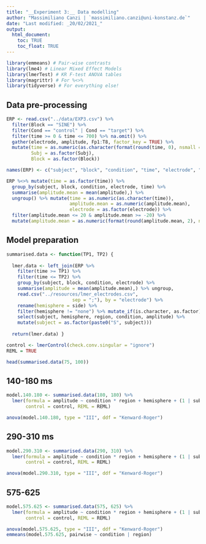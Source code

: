```yaml
---
title: "__Experiment 3:__ Data modelling"
author: "Massimiliano Canzi | `massimiliano.canzi@uni-konstanz.de`"
date: "Last modified: _20/02/2021_"
output: 
  html_document:
    toc: TRUE
    toc_float: TRUE
---
```


```r
library(emmeans) # Pair-wise contrasts
library(lme4) # Linear Mixed Effect Models
library(lmerTest) # KR F-test ANOVA tables
library(magrittr) # For %<>%
library(tidyverse) # For everything else! 
```

## Data pre-processing

```r
ERP <- read.csv("../data/EXP3.csv") %>% 
  filter(Block == "SINE") %>%
  filter(Cond == "control" | Cond == "target") %>%
  filter(time >= 0 & time <= 700) %>% na.omit() %>%
  gather(electrode, amplitude, Fp1:T8, factor_key = TRUE) %>%
  mutate(time = as.numeric(as.character(format(round(time, 0), nsmall = 0))),
         Subj = as.factor(Subj),
         Block = as.factor(Block))

names(ERP) <- c("subject", "block", "condition", "time", "electrode", "amplitude")
```

```r
ERP %<>% mutate(time = as.factor(time)) %>%
  group_by(subject, block, condition, electrode, time) %>% 
  summarise(amplitude.mean = mean(amplitude),) %>% 
  ungroup() %>% mutate(time = as.numeric(as.character(time)), 
                       amplitude.mean = as.numeric(amplitude.mean), 
                       electrode = as.factor(electrode)) %>%
  filter(amplitude.mean <= 20 & amplitude.mean >= -20) %>%
  mutate(amplitude.mean = as.numeric(format(round(amplitude.mean, 2), nsmall = 2)))
```

## Model preparation

```r
summarised.data <- function(TP1, TP2) {
  
  lmer.data <- left_join(ERP %>%
    filter(time >= TP1) %>%
    filter(time <= TP2) %>%
    group_by(subject, block, condition, electrode) %>%
    summarise(amplitude = mean(amplitude.mean),) %>% ungroup,
    read.csv("../resources/lmer_electrodes.csv", 
                        sep = ";"), by = "electrode") %>% 
    rename(hemisphere = side) %>%
    filter(hemisphere != "none") %>% mutate_if(is.character, as.factor) %>%
    select(subject, hemisphere, region, condition, amplitude) %>%
    mutate(subject = as.factor(paste0("S", subject)))
  
  return(lmer.data) }
```

```r
control <- lmerControl(check.conv.singular = "ignore")
REML = TRUE
```

```r
head(summarised.data(75, 100))
```

## 140-180 ms

```r
model.140.180 <- summarised.data(180, 180) %>% 
  lmer(formula = amplitude ~ condition * region + hemisphere + (1 | subject), 
       control = control, REML = REML)
```

```r
anova(model.140.180, type = "III", ddf = "Kenward-Roger")
``` 

## 290-310 ms

```r
model.290.310 <- summarised.data(290, 310) %>% 
  lmer(formula = amplitude ~ condition * region + hemisphere + (1 | subject), 
       control = control, REML = REML)
```

```r
anova(model.290.310, type = "III", ddf = "Kenward-Roger")
```

## 575-625

```r
model.575.625 <- summarised.data(575, 625) %>% 
  lmer(formula = amplitude ~ condition * region + hemisphere + (1 | subject), 
       control = control, REML = REML)
```

```r
anova(model.575.625, type = "III", ddf = "Kenward-Roger")
emmeans(model.575.625, pairwise ~ condition | region)
```
